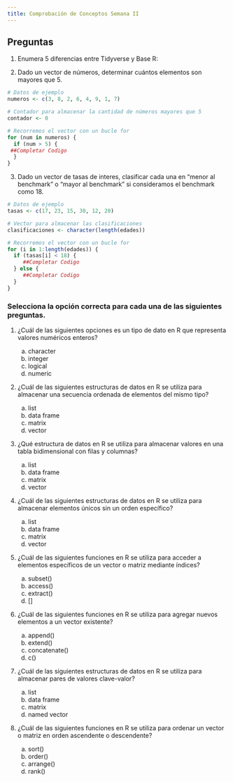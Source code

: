 ```yaml
---
title: Comprobación de Conceptos Semana II
---
```


## Preguntas

1.  Enumera 5 diferencias entre Tidyverse y Base R:


2.  Dado un vector de números, determinar cuántos elementos son mayores que 5.

```r
# Datos de ejemplo
numeros <- c(3, 8, 2, 6, 4, 9, 1, 7)

# Contador para almacenar la cantidad de números mayores que 5
contador <- 0

# Recorremos el vector con un bucle for
for (num in numeros) {
  if (num > 5) {
 ##Completar Codigo
  }
}
```

3. Dado un vector de tasas de interes, clasificar cada una en "menor al benchmark" o "mayor al benchmark" si consideramos el benchmark como 18.

```r

# Datos de ejemplo
tasas <- c(17, 23, 15, 30, 12, 20)

# Vector para almacenar las clasificaciones
clasificaciones <- character(length(edades))

# Recorremos el vector con un bucle for
for (i in 1:length(edades)) {
  if (tasas[i] < 18) {
     ##Completar Codigo
  } else {
     ##Completar Codigo
  }
}

```



### Selecciona la opción correcta para cada una de las siguientes preguntas.

1.  ¿Cuál de las siguientes opciones es un tipo de dato en R que representa valores numéricos enteros?

    a.  character
    b.  integer
    c.  logical
    d.  numeric

2.  ¿Cuál de las siguientes estructuras de datos en R se utiliza para almacenar una secuencia ordenada de elementos del mismo tipo?

    a.  list
    b.  data frame
    c.  matrix
    d.  vector

3.  ¿Qué estructura de datos en R se utiliza para almacenar valores en una tabla bidimensional con filas y columnas?

    a.  list
    b.  data frame
    c.  matrix
    d.  vector

4.  ¿Cuál de las siguientes estructuras de datos en R se utiliza para almacenar elementos únicos sin un orden específico?

    a.  list
    b.  data frame
    c.  matrix
    d.  vector

5.  ¿Cuál de las siguientes funciones en R se utiliza para acceder a elementos específicos de un vector o matriz mediante índices?

    a.  subset()
    b.  access()
    c.  extract()
    d.  []

6.  ¿Cuál de las siguientes funciones en R se utiliza para agregar nuevos elementos a un vector existente?

    a.  append()
    b.  extend()
    c.  concatenate()
    d.  c()

7.  ¿Cuál de las siguientes estructuras de datos en R se utiliza para almacenar pares de valores clave-valor?

    a.  list
    b.  data frame
    c.  matrix
    d.  named vector

8.  ¿Cuál de las siguientes funciones en R se utiliza para ordenar un vector o matriz en orden ascendente o descendente?

    a.  sort()
    b.  order()
    c.  arrange()
    d.  rank()
